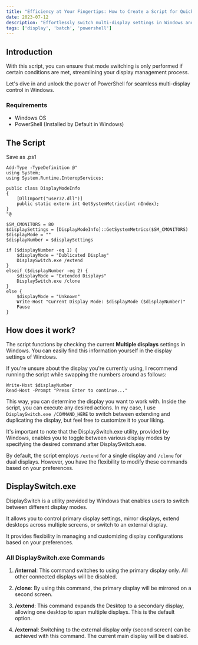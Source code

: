 ```yaml
---
title: "Efficiency at Your Fingertips: How to Create a Script for Quick Multi-Display Switching in Windows"
date: 2023-07-12
description: "Effortlessly switch multi-display settings in Windows and view current configurations with this PowerShell script. Toggle modes only if specific conditions are met. Simplify your display management."
tags: ['display', 'batch', 'powershell']
---
```


## Introduction

With this script, you can ensure that mode switching is only performed if certain conditions are met, streamlining your display management process.

Let's dive in and unlock the power of PowerShell for seamless multi-display control in Windows.

### Requirements

- Windows OS
- PowerShell (Installed by Default in Windows)


## The Script

Save as .ps1

```
Add-Type -TypeDefinition @"
using System;
using System.Runtime.InteropServices;

public class DisplayModeInfo
{
    [DllImport("user32.dll")]
    public static extern int GetSystemMetrics(int nIndex);
}
"@

$SM_CMONITORS = 80
$displaySettings = [DisplayModeInfo]::GetSystemMetrics($SM_CMONITORS)
$displayMode = ""
$displayNumber = $displaySettings

if ($displayNumber -eq 1) {
    $displayMode = "Dublicated Display"
    DisplaySwitch.exe /extend
}
elseif ($displayNumber -eq 2) {
    $displayMode = "Extended Displays"
    DisplaySwitch.exe /clone
}
else {
    $displayMode = "Unknown"
    Write-Host "Current Display Mode: $displayMode ($displayNumber)"
    Pause
}

```


## How does it work?

The script functions by checking the current **Multiple displays** settings in Windows. You can easily find this information yourself in the display settings of Windows.

If you're unsure about the display you're currently using, I recommend running the script while swapping the numbers around as follows:

```
Write-Host $displayNumber
Read-Host -Prompt "Press Enter to continue..."
```

This way, you can determine the display you want to work with. Inside the script, you can execute any desired actions. In my case, I use `DisplaySwitch.exe /COMMAND_HERE` to switch between extending and duplicating the display, but feel free to customize it to your liking.

It's important to note that the DisplaySwitch.exe utility, provided by Windows, enables you to toggle between various display modes by specifying the desired command after DisplaySwitch.exe.

By default, the script employs `/extend` for a single display and `/clone` for dual displays. However, you have the flexibility to modify these commands based on your preferences.


## DisplaySwitch.exe

DisplaySwitch is a utility provided by Windows that enables users to switch between different display modes. 

It allows you to control primary display settings, mirror displays, extend desktops across multiple screens, or switch to an external display.

It provides flexibility in managing and customizing display configurations based on your preferences.

### All DisplaySwitch.exe Commands

1. **/internal**: This command switches to using the primary display only. All other connected displays will be disabled.

2. **/clone**: By using this command, the primary display will be mirrored on a second screen.

3. **/extend**: This command expands the Desktop to a secondary display, allowing one desktop to span multiple displays. This is the default option.

4. **/external**: Switching to the external display only (second screen) can be achieved with this command. The current main display will be disabled.
